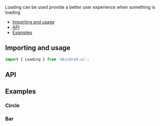 

<Meta title="Components/Forms/Loading" component={Loading} />

<Hero title='Loading'>Loading can be used provide a better user experience when something is loading</Hero>

- [Importing and usage](#importing)
- [API](#api)
- [Examples](#examples)

## <a id="importing"></a>Importing and usage

```js
import { Loading } from '@kindred-ui';
```

## API
<ArgsTable of={Loading} />

## <a id="examples"></a>Examples

### Circle

<Canvas>
  <Story story={templates.Circle} />
</Canvas>

### Bar

<Canvas>
  <Story story={templates.Bar} />
</Canvas>
